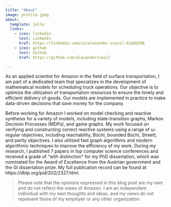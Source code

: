 ```yaml
---
title: "About"
image: profile.jpeg
about: 
  template: jolla
  links:
    - icon: linkedin
      text: LinkedIn
      href: https://linkedin.com/in/alexander-svozil-61a6b396
    - icon: github
      text: Github
      href: https://github.com/alexandersvozil

---
```



As an applied scientist for Amazon in the field of surface transportation, I am part of a dedicated team that specializes in the development of mathematical models for scheduling truck operations. Our objective is to optimize the utilization of transportation resources to ensure the timely and efficient delivery of goods. Our models are implemented in practice to make data-driven decisions that save money for the company.

Before working for Amazon I worked on model checking and reactive synthesis for a variety of models, including state-transition graphs, Markov Decision Processes (MDPs), and game graphs. My work focused on verifying and constructing correct reactive systems using a range of ω-regular objectives, including reachability, Büchi, bounded Büchi, Streett, and parity objectives. I also utilized fast graph algorithms and modern algorithmic techniques to improve the efficiency of my work. During my research, I published 7 papers in top computer science conferences and received a grade of "with distinction" for my PhD dissertation, which was nominated for the Award of Excellence from the Austrian government and the GI dissertation prize. My full publication record can be found at https://dblp.org/pid/202/2327.html.

 > Please note that the opinions expressed in this blog post are my own and do not reflect the views of Amazon. I am an independent individual with my own thoughts and ideas, and my views do not represent those of my employer or any other organization.